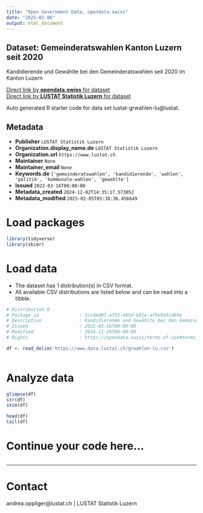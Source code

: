 ```yaml
---
title: "Open Government Data, opendata.swiss"
date: "2025-02-06"
output: html_document
---
```


## Dataset: Gemeinderatswahlen Kanton Luzern seit 2020

Kandidierende und Gewählte bei den Gemeinderatswahlen seit 2020 im Kanton Luzern

[Direct link by **opendata.swiss** for dataset](https://opendata.swiss/de/dataset/gemeinderatswahlen-kanton-luzern-seit-2020)<br>
[Direct link by **LUSTAT Statistik Luzern** for dataset](https://www.lustat.ch/daten?stichwort=gemeinderatswahlen)

Auto generated R starter code for data set lustat-grwahlen-lu@lustat.

## Metadata

- **Publisher** `LUSTAT Statistik Luzern`
- **Organization.display_name.de** `LUSTAT Statistik Luzern`
- **Organization.url** `https://www.lustat.ch`
- **Maintainer** `None`
- **Maintainer_email** `None`
- **Keywords.de** `['gemeinderatswahlen', 'kandidierende', 'wahlen', 'politik', 'kommunale-wahlen', 'gewahlte']`
- **Issued** `2022-03-16T00:00:00`
- **Metadata_created** `2024-12-02T14:35:17.573052`
- **Metadata_modified** `2025-02-05T05:38:36.456649`


# Load packages

```r

library(tidyverse)
library(skimr)

```

# Load data

-   The dataset has 1 distribution(s) in CSV format.
-   All available CSV distributions are listed below and can be read into a tibble.

```r

# Distribution 0
# Package_id               : 1cc4ed07-af55-485d-b81e-af9e5e9cd69e
# Description              : Kandidierende und Gewählte bei den Gemeinderatswahlen seit 2020 im Kanton Luzern
# Issued                   : 2022-03-16T00:00:00
# Modified                 : 2024-11-29T00:00:00
# Rights                   : https://opendata.swiss/terms-of-use#terms_by_ask

df <- read_delim('https://www.data.lustat.ch/grwahlen-lu.csv')



```

# Analyze data

```r

glimpse(df)
str(df)
skim(df)

head(df)
tail(df)

```

# Continue your code here...

```r

```

------------------------------------------------------------------------

# Contact

andrea.oppliger@lustat.ch | LUSTAT Statistik Luzern
